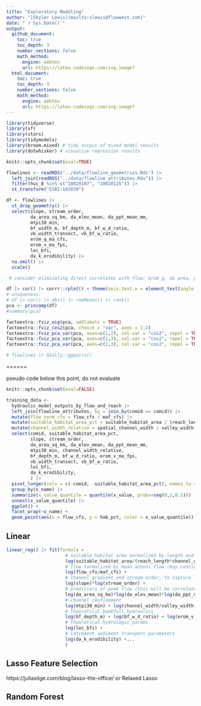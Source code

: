 ```yaml
---
title: "Exploratory Modeling"
author: "[Skyler Lewis](mailto:slewis@flowwest.com)"
date: "`r Sys.Date()`"
output: 
  github_document:
    toc: true
    toc_depth: 3
    number_sections: false
    math_method:
      engine: webtex
      url: https://latex.codecogs.com/svg.image?
  html_document:
    toc: true
    toc_depth: 3
    number_sections: false
    math_method:
      engine: webtex
      url: https://latex.codecogs.com/svg.image?
---
```


```r
library(tidyverse)
library(sf)
library(stars)
library(tidymodels)
library(broom.mixed) # tidy output of mixed model results
library(dotwhisker) # visualize regression results

knitr::opts_chunk$set(eval=TRUE)
```

```r
flowlines <- readRDS("../data/flowline_geometries.Rds") |>
  left_join(readRDS("../data/flowline_attributes.Rds")) |>
  filter(huc_8 %in% c("18020107", "18020125")) |>
  st_transform("ESRI:102039")
```

```r
df <- flowlines |> 
  st_drop_geometry() |>
  select(slope, stream_order, 
         da_area_sq_km, da_elev_mean, da_ppt_mean_mm,
         mtpi30_min, 
         bf_width_m, bf_depth_m, bf_w_d_ratio, 
         vb_width_transect, vb_bf_w_ratio, 
         erom_q_ma_cfs, 
         erom_v_ma_fps, 
         loc_bfi, 
         da_k_erodibility) |> 
  na.omit() |> 
  scale() 

 # consider eliminating direct correlates with flow: erom_q, da area, ppt mean

df |> cor() |> corrr::rplot() + theme(axis.text.x = element_text(angle = 90, vjust = 0.5, hjust=1))
# uniqueness: 
# df |> cor() |> abs() |> rowMeans() |> rank() 
pca <- princomp(df) 
#summary(pca)

factoextra::fviz_eig(pca, addlabels = TRUE)
factoextra::fviz_cos2(pca, choice = "var", axes = 1:2)
factoextra::fviz_pca_var(pca, axes=c(1,2), col.var = "cos2", repel = TRUE)
factoextra::fviz_pca_var(pca, axes=c(1,3), col.var = "cos2", repel = TRUE)
factoextra::fviz_pca_var(pca, axes=c(2,3), col.var = "cos2", repel = TRUE)

# flowlines |> GGally::ggpairs()
```

======

pseudo code below this point, do not evaluate

```r
knitr::opts_chunk$set(eval=FALSE)
```

```r
training_data <- 
  hydraulic_model_outputs_by_flow_and_reach |>
  left_join(flowline_attributes, by = join_by(comid == comid)) |>
  mutate(flow_norm_cfs = flow_cfs / maf_cfs) |>
  mutate(suitable_habitat_area_pct = suitable_habitat_area / (reach_length * hydraulic_model_output_channel_width)) |>
  mutate(channel_width_relative = spatial_channel_width / valley_width) |>
  select(comid, suitable_habitat_area_pct,
         slope, stream_order, 
         da_area_sq_km, da_elev_mean, da_ppt_mean_mm,
         mtpi30_min, channel_width_relative,
         bf_depth_m, bf_w_d_ratio, erom_v_ma_fps,
         vb_width_transect, vb_bf_w_ratio, 
         loc_bfi, 
         da_k_erodibility,
         ) |>
  pivot_longer(cols = c(-comid, -suitable_habitat_area_pct), names_to = "x_name", values_to = "x_value") |>
  group_by(x_name) |>
  summarize(x_value_quantile = quantile(x_value, probs=seq(0,1,0.1))) |>
  unnest(x_value_quantile) |>
  ggplot() + 
  facet_wrap(~x_name) +
  geom_point(aes(x = flow_cfs, y = hab_pct, color = x_value_quantile))

```

## Linear

```r
linear_reg() |> fit(formula = 
                      # suitable habitat area normalized by length and width
                      log(suitable_habitat_area/(reach_length*channel_width)) ~ 
                      # flow normalized by mean annual flow (may consider not normalizing)
                      log(flow_cfs/maf_cfs) + 
                      # channel gradient and stream order, to capture location within the watershed
                      log(slope)*log(stream_order) + 
                      # predictors of peak flow (this will be correlated with maf_cfs)
                      log(da_area_sq_km)*log(da_elev_mean)*log(da_ppt_mean_mm) + 
                      # channel confinement
                      log(mtpi30_min) + log(channel_width/valley_width) +
                      # theoretical bankfull hydraulics
                      log(bf_depth_m) + log(bf_w_d_ratio) + log(erom_v_ma_fps) + 
                      # theoretical hydrologic params
                      log(loc_bfi) +
                      # catchment sediment transport parameters
                      log(da_k_erodibility) +...
                      )
```


## Lasso Feature Selection

https://juliasilge.com/blog/lasso-the-office/ or Relaxed Lasso

## Random Forest
